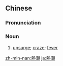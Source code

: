 {{also|热潮}}
==Chinese==
{{zh-forms|s=热潮}}

===Pronunciation===
{{zh-pron
|m=rècháo
|c=jit6 ciu4
|mn=qz,tp,xm:lia̍t-tiâu/kh,zz:jia̍t-tiâu/qz:lia̍t-tiau/zz:jia̍t-tiô
|cat=n
}}

===Noun===
{{zh-noun}}

# [[upsurge]]; [[craze]]; [[fever]]

{{zh-cat|Advanced}}

[[zh-min-nan:熱潮]]
[[ja:熱潮]]